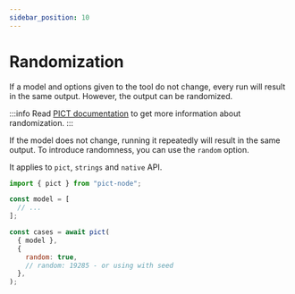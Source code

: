 ```yaml
---
sidebar_position: 10
---
```


# Randomization

If a model and options given to the tool do not change, every run will result in the same output. However, the output can be randomized.

:::info
Read [PICT documentation](https://github.com/Microsoft/pict/blob/main/doc/pict.md#output-format) to get more information about randomization.
:::

If the model does not change, running it repeatedly will result in the same output. To introduce randomness, you can use the `random` option.

It applies to `pict`, `strings` and `native` API.

```js
import { pict } from "pict-node";

const model = [
  // ...
];

const cases = await pict(
  { model },
  {
    random: true,
    // random: 19285 - or using with seed
  },
);
```
